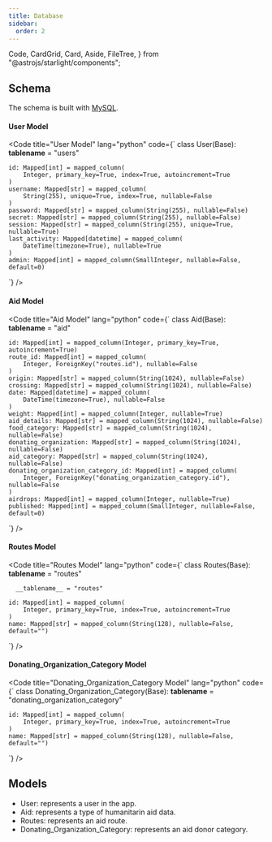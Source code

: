 ```yaml
---
title: Database
sidebar:
  order: 2
---
```


  Code,
  CardGrid,
  Card,
  Aside,
  FileTree,
} from "@astrojs/starlight/components";

## Schema

The schema is built with <a href = "https://www.mysql.com/" target="_blank">MySQL</a>.

#### User Model

<Code
  title="User Model"
  lang="python"
  code={`
    class User(Base):
          __tablename__ = "users"

    id: Mapped[int] = mapped_column(
        Integer, primary_key=True, index=True, autoincrement=True
    )
    username: Mapped[str] = mapped_column(
        String(255), unique=True, index=True, nullable=False
    )
    password: Mapped[str] = mapped_column(String(255), nullable=False)
    secret: Mapped[str] = mapped_column(String(255), nullable=False)
    session: Mapped[str] = mapped_column(String(255), unique=True, nullable=True)
    last_activity: Mapped[datetime] = mapped_column(
        DateTime(timezone=True), nullable=True
    )
    admin: Mapped[int] = mapped_column(SmallInteger, nullable=False, default=0)

`}
/>

#### Aid Model

<Code
  title="Aid Model"
  lang="python"
  code={`
    class Aid(Base):
      __tablename__ = "aid"

    id: Mapped[int] = mapped_column(Integer, primary_key=True, autoincrement=True)
    route_id: Mapped[int] = mapped_column(
        Integer, ForeignKey("routes.id"), nullable=False
    )
    origin: Mapped[str] = mapped_column(String(1024), nullable=False)
    crossing: Mapped[str] = mapped_column(String(1024), nullable=False)
    date: Mapped[datetime] = mapped_column(
        DateTime(timezone=True), nullable=False
    )
    weight: Mapped[int] = mapped_column(Integer, nullable=True)
    aid_details: Mapped[str] = mapped_column(String(1024), nullable=False)
    food_category: Mapped[str] = mapped_column(String(1024), nullable=False)
    donating_organization: Mapped[str] = mapped_column(String(1024), nullable=False)
    aid_category: Mapped[str] = mapped_column(String(1024), nullable=False)
    donating_organization_category_id: Mapped[int] = mapped_column(
        Integer, ForeignKey("donating_organization_category.id"), nullable=False
    )
    airdrops: Mapped[int] = mapped_column(Integer, nullable=True)
    published: Mapped[int] = mapped_column(SmallInteger, nullable=False, default=0)

`}
/>

#### Routes Model

<Code
  title="Routes Model"
  lang="python"
  code={`
    class Routes(Base):
      __tablename__ = "routes"

      __tablename__ = "routes"

    id: Mapped[int] = mapped_column(
        Integer, primary_key=True, index=True, autoincrement=True
    )
    name: Mapped[str] = mapped_column(String(128), nullable=False, default="")

`}
/>

#### Donating_Organization_Category Model

<Code
  title="Donating_Organization_Category Model"
  lang="python"
  code={`
   class Donating_Organization_Category(Base):
      __tablename__ = "donating_organization_category"

    id: Mapped[int] = mapped_column(
        Integer, primary_key=True, index=True, autoincrement=True
    )
    name: Mapped[str] = mapped_column(String(128), nullable=False, default="")

`}
/>


## Models

- User: represents a user in the app.
- Aid: represents a type of humanitarin aid data.
- Routes: represents an aid route.
- Donating_Organization_Category: represents an aid donor category.

